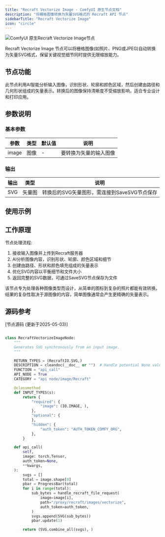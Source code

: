 ```yaml
---
title: "Recraft Vectorize Image - ComfyUI 原生节点文档"
description: "将栅格图像转换为矢量SVG格式的 Recraft API 节点"
sidebarTitle: "Recraft Vectorize Image"
icon: "circle"
---
```


![ComfyUI 原生Recraft Vectorize Image节点](/images/built-in-nodes/api_nodes/recraft/recraft-vectorize-image.jpg)

Recraft Vectorize Image 节点可以将栅格图像(如照片、PNG或JPEG)自动转换为矢量SVG格式，保留关键视觉细节同时提供无限缩放能力。

## 节点功能

此节点利用AI智能分析输入图像，识别形状、轮廓和颜色区域，然后创建由路径和几何形状组成的矢量表示。转换后的图像保持清晰度不受缩放影响，适合专业设计和打印应用。

## 参数说明

### 基本参数

| 参数 | 类型 | 默认值 | 说明 |
|-----|-----|-------|------|
| image | 图像 | - | 要转换为矢量的输入图像 |

### 输出

| 输出 | 类型 | 说明 |
|-----|-----|------|
| SVG | 矢量图 | 转换后的SVG矢量图形，需连接到SaveSVG节点保存 |

## 使用示例


## 工作原理

节点处理流程:

1. 接收输入图像并上传到Recraft服务器
2. AI分析图像内容，识别形状、轮廓、颜色区域和细节
3. 创建由路径、形状和颜色填充组成的矢量表示
4. 优化SVG内容以平衡细节和文件大小
5. 返回完整的SVG数据，可通过SaveSVG节点保存为文件

该节点专为处理各种图像类型而设计，从简单的图标到复杂的照片都能有效转换。结果的复杂性取决于源图像的内容，简单图像通常会产生更精确的矢量表示。

## 源码参考

[节点源码 (更新于2025-05-03)] 

```python

class RecraftVectorizeImageNode:
    """
    Generates SVG synchronously from an input image.
    """

    RETURN_TYPES = (RecraftIO.SVG,)
    DESCRIPTION = cleandoc(__doc__ or "")  # Handle potential None value
    FUNCTION = "api_call"
    API_NODE = True
    CATEGORY = "api node/image/Recraft"

    @classmethod
    def INPUT_TYPES(s):
        return {
            "required": {
                "image": (IO.IMAGE, ),
            },
            "optional": {
            },
            "hidden": {
                "auth_token": "AUTH_TOKEN_COMFY_ORG",
            },
        }

    def api_call(
        self,
        image: torch.Tensor,
        auth_token=None,
        **kwargs,
    ):
        svgs = []
        total = image.shape[0]
        pbar = ProgressBar(total)
        for i in range(total):
            sub_bytes = handle_recraft_file_request(
                image=image[i],
                path="/proxy/recraft/images/vectorize",
                auth_token=auth_token,
            )
            svgs.append(SVG(sub_bytes))
            pbar.update(1)

        return (SVG.combine_all(svgs), )

```


